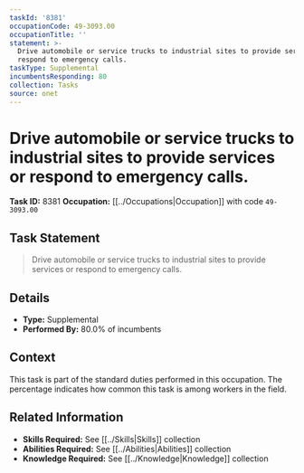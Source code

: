```yaml
---
taskId: '8381'
occupationCode: 49-3093.00
occupationTitle: ''
statement: >-
  Drive automobile or service trucks to industrial sites to provide services or
  respond to emergency calls.
taskType: Supplemental
incumbentsResponding: 80
collection: Tasks
source: onet
---
```

# Drive automobile or service trucks to industrial sites to provide services or respond to emergency calls.

**Task ID:** 8381
**Occupation:** [[../Occupations|Occupation]] with code `49-3093.00`

## Task Statement

> Drive automobile or service trucks to industrial sites to provide services or respond to emergency calls.

## Details

- **Type:** Supplemental
- **Performed By:** 80.0% of incumbents

## Context

This task is part of the standard duties performed in this occupation. The percentage indicates how common this task is among workers in the field.

## Related Information

- **Skills Required:** See [[../Skills|Skills]] collection
- **Abilities Required:** See [[../Abilities|Abilities]] collection
- **Knowledge Required:** See [[../Knowledge|Knowledge]] collection
